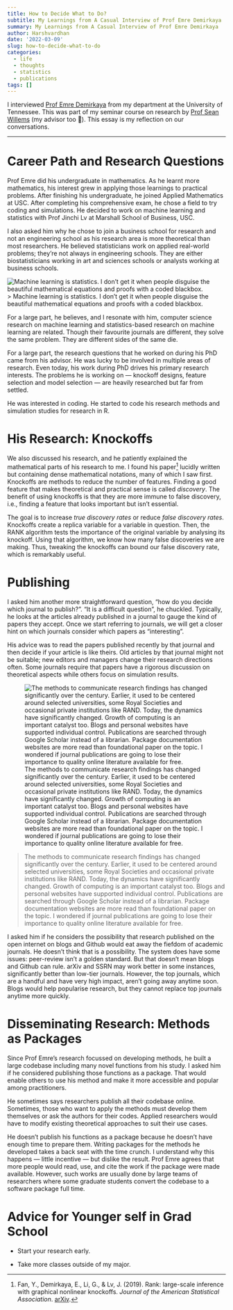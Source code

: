 ```yaml
---
title: How to Decide What to Do?
subtitle: My Learnings from A Casual Interview of Prof Emre Demirkaya
summary: My Learnings from A Casual Interview of Prof Emre Demirkaya
author: Harshvardhan
date: '2022-03-09'
slug: how-to-decide-what-to-do
categories:
  - life
  - thoughts
  - statistics
  - publications
tags: []
---
```


I interviewed [Prof Emre Demirkaya](https://scholar.google.com/citations?user=vCG5bM0AAAAJ&hl=en) from my department at the University of Tennessee. This was part of my seminar course on research by [Prof Sean Willems](https://seanwillems.com/) (my advisor too 🚀). This essay is my reflection on our conversations.

------------------------------------------------------------------------

# Career Path and Research Questions

Prof Emre did his undergraduate in mathematics. As he learnt more mathematics, his interest grew in applying those learnings to practical problems. After finishing his undergraduate, he joined Applied Mathematics at USC. After completing his comprehensive exam, he chose a field to try coding and simulations. He decided to work on machine learning and statistics with Prof Jinchi Lv at Marshall School of Business, USC.

I also asked him why he chose to join a business school for research and not an engineering school as his research area is more theoretical than most researchers. He believed statisticians work on applied real-world problems; they're not always in engineering schools. They are either biostatisticians working in art and sciences schools or analysts working at business schools.

![Machine learning is statistics. I don't get it when people disguise the beautiful mathematical equations and proofs with a coded blackbox.](images/683tnx.jpeg) \> Machine learning is statistics. I don't get it when people disguise the beautiful mathematical equations and proofs with a coded blackbox.

For a large part, he believes, and I resonate with him, computer science research on machine learning and statistics-based research on machine learning are related. Though their favourite journals are different, they solve the same problem. They are different sides of the same die.

For a large part, the research questions that he worked on during his PhD came from his advisor. He was lucky to be involved in multiple areas of research. Even today, his work during PhD drives his primary research interests. The problems he is working on --- knockoff designs, feature selection and model selection --- are heavily researched but far from settled.

He was interested in coding. He started to code his research methods and simulation studies for research in R.

# His Research: Knockoffs

We also discussed his research, and he patiently explained the mathematical parts of his research to me. I found his paper[^1] lucidly written but containing dense mathematical notations, many of which I saw first. Knockoffs are methods to reduce the number of features. Finding a good feature that makes theoretical and practical sense is called *discovery*. The benefit of using knockoffs is that they are more immune to false discovery, i.e., finding a feature that looks important but isn't essential.

[^1]: Fan, Y., Demirkaya, E., Li, G., & Lv, J. (2019). Rank: large-scale inference with graphical nonlinear knockoffs. *Journal of the American Statistical Association*. [arXiv](https://arxiv.org/abs/1709.00092).

The goal is to increase *true discovery rates* or reduce *false discovery rates*. Knockoffs create a replica variable for a variable in question. Then, the RANK algorithm tests the importance of the original variable by analysing its knockoff. Using that algorithm, we know how many false discoveries we are making. Thus, tweaking the knockoffs can bound our false discovery rate, which is remarkably useful.

# Publishing

I asked him another more straightforward question, "how do you decide which journal to publish?". "It is a difficult question", he chuckled. Typically, he looks at the articles already published in a journal to gauge the kind of papers they accept. Once we start referring to journals, we will get a closer hint on which journals consider which papers as "interesting".

His advice was to read the papers published recently by that journal and then decide if your article is like theirs. Old articles by that journal might not be suitable; new editors and managers change their research directions often. Some journals require that papers have a rigorous discussion on theoretical aspects while others focus on simulation results.

![The methods to communicate research findings has changed significantly over the century. Earlier, it used to be centered around selected universities, some Royal Societies and occasional private institutions like RAND. Today, the dynamics have significantly changed. Growth of computing is an important catalyst too. Blogs and personal websites have supported individual control. Publications are searched through Google Scholar instead of a librarian. Package documentation websites are more read than foundational paper on the topic. I wondered if journal publications are going to lose their importance to quality online literature available for free.](images/publications.png)

> The methods to communicate research findings has changed significantly over the century. Earlier, it used to be centered around selected universities, some Royal Societies and occasional private institutions like RAND. Today, the dynamics have significantly changed. Growth of computing is an important catalyst too. Blogs and personal websites have supported individual control. Publications are searched through Google Scholar instead of a librarian. Package documentation websites are more read than foundational paper on the topic. I wondered if journal publications are going to lose their importance to quality online literature available for free.

I asked him if he considers the possibility that research published on the open internet on blogs and Github would eat away the fiefdom of academic journals. He doesn't think that is a possibility. The system does have some issues: peer-review isn't a golden standard. But that doesn't mean blogs and Github can rule. arXiv and SSRN may work better in some instances, significantly better than low-tier journals. However, the top journals, which are a handful and have very high impact, aren't going away anytime soon. Blogs would help popularise research, but they cannot replace top journals anytime more quickly.

# Disseminating Research: Methods as Packages

Since Prof Emre's research focussed on developing methods, he built a large codebase including many novel functions from his study. I asked him if he considered publishing those functions as a package. That would enable others to use his method and make it more accessible and popular among practitioners.

He sometimes says researchers publish all their codebase online. Sometimes, those who want to apply the methods must develop them themselves or ask the authors for their codes. Applied researchers would have to modify existing theoretical approaches to suit their use cases.

He doesn't publish his functions as a package because he doesn't have enough time to prepare them. Writing packages for the methods he developed takes a back seat with the time crunch. I understand why this happens --- little incentive --- but dislike the result. Prof Emre agrees that more people would read, use, and cite the work if the package were made available. However, such works are usually done by large teams of researchers where some graduate students convert the codebase to a software package full time.

# Advice for Younger self in Grad School

-   Start your research early.

-   Take more classes outside of my major.
